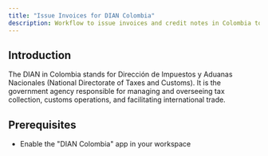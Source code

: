 ```yaml
---
title: "Issue Invoices for DIAN Colombia"
description: Workflow to issue invoices and credit notes in Colombia to the DIAN.
---
```


## Introduction

The DIAN in Colombia stands for Dirección de Impuestos y Aduanas Nacionales (National Directorate of Taxes and Customs). It is the government agency responsible for managing and overseeing tax collection, customs operations, and facilitating international trade.

## Prerequisites

* Enable the "DIAN Colombia" app in your workspace